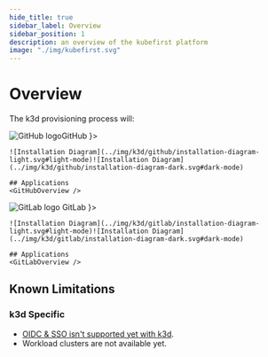 ```yaml
---
hide_title: true
sidebar_label: Overview
sidebar_position: 1
description: an overview of the kubefirst platform
image: "./img/kubefirst.svg"
---
```



<div class="cloud_logo">
  <K3dLogo width="200px" alt="k3d Logo" />
</div>

# Overview

The k3d provisioning process will:
<CommonProvisionProcess firstitem="Create a multinode k3d Kubernetes cluster on your localhost." />

<Tabs groupId="git_provider" defaultValue="github" queryString>
  <TabItem attributes={{ className: styles.github }} value="github" label={ <div className="git-tab"><img src="https://assets.kubefirst.com/console/github.svg" alt="GitHub logo" /><span>GitHub</span></div> }>

    ![Installation Diagram](../img/k3d/github/installation-diagram-light.svg#light-mode)![Installation Diagram](../img/k3d/github/installation-diagram-dark.svg#dark-mode)

    ## Applications
    <GitHubOverview />

  </TabItem>
  <TabItem value="gitlab" attributes={{ className: styles.gitlab }} label={ <div className="git-tab"> <img src="https://assets.kubefirst.com/console/gitlab.svg" alt="GitLab logo" /> <span>GitLab</span></div> }>

    ![Installation Diagram](../img/k3d/gitlab/installation-diagram-light.svg#light-mode)![Installation Diagram](../img/k3d/gitlab/installation-diagram-dark.svg#dark-mode)

    ## Applications
    <GitLabOverview />
  </TabItem>
</Tabs>

## Known Limitations

<KnownLimitations />

### k3d Specific

- [OIDC & SSO isn't supported yet with k3d](https://github.com/kubefirst/docs/issues/498).
- Workload clusters are not available yet.
